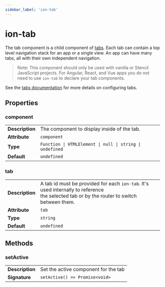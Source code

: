```yaml
---
sidebar_label: 'ion-tab'
---
```



# ion-tab

The tab component is a child component of [tabs](tabs.mdx). Each tab can contain a top level navigation stack for an app or a single view. An app can have many tabs, all with their own independent navigation.

> Note: This component should only be used with vanilla or Stencil JavaScript projects. For Angular, React, and Vue apps you do not need to use `ion-tab` to declare your tab components.

See the [tabs documentation](tabs.mdx) for more details on configuring tabs.

## Properties

### component

|                 |                                                          |
| --------------- | -------------------------------------------------------- |
| **Description** | The component to display inside of the tab.              |
| **Attribute**   | `component`                                              |
| **Type**        | `Function \| HTMLElement \| null \| string \| undefined` |
| **Default**     | `undefined`                                              |

### tab

|                 |                                                                                                                                                |
| --------------- | ---------------------------------------------------------------------------------------------------------------------------------------------- |
| **Description** | A tab id must be provided for each `ion-tab`. It's used internally to reference<br />the selected tab or by the router to switch between them. |
| **Attribute**   | `tab`                                                                                                                                          |
| **Type**        | `string`                                                                                                                                       |
| **Default**     | `undefined`                                                                                                                                    |

## Methods

### setActive

|                 |                                      |
| --------------- | ------------------------------------ |
| **Description** | Set the active component for the tab |
| **Signature**   | `setActive() => Promise<void>`       |
